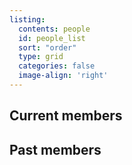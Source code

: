 ```yaml
---
listing:
  contents: people
  id: people_list
  sort: "order"
  type: grid
  categories: false
  image-align: 'right'
---
```


## Current members

::: {#people_list}
:::

## Past members